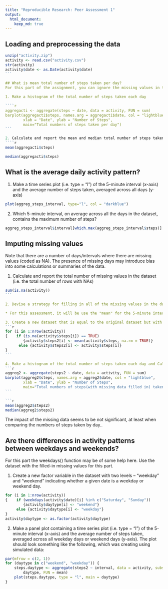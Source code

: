 ```yaml
---
title: "Reproducible Research: Peer Assessment 1"
output: 
  html_document:
    keep_md: true
---
```



## Loading and preprocessing the data
````r
unzip("activity.zip")
activity <- read.csv("activity.csv")
str(activity)
activity$date <- as.Date(activity$date)
```

## What is mean total number of steps taken per day?
For this part of the assignment, you can ignore the missing values in the dataset.

1. Make a histogram of the total number of steps taken each day

````r
aggregacti <- aggregate(steps ~ date, data = activity, FUN = sum)
barplot(aggregacti$steps, names.arg = aggregacti$date, col = "lightblue",
        xlab = "Date", ylab = "Number of Steps", 
        main="Total numbers of steps taken per day")           
```                          

2. Calculate and report the mean and median total number of steps taken per day
````r
mean(aggregacti$steps)
````

````r
median(aggregacti$steps)
````

## What is the average daily activity pattern?

1. Make a time series plot (i.e. type = "l") of the 5-minute interval (x-axis) and the average number of steps taken, averaged across all days (y-axis)

```r
plot(aggreg_steps_interval, type="l", col = "darkblue")
````

2. Which 5-minute interval, on average across all the days in the dataset, contains the maximum number of steps?

```r
aggreg_steps_interval$interval[which.max(aggreg_steps_interval$steps)]
````

## Imputing missing values
Note that there are a number of days/intervals where there are missing values (coded as NA). The presence of missing days may introduce bias into some calculations or summaries of the data.

1. Calculate and report the total number of missing values in the dataset
(i.e. the total number of rows with NAs)
````r
sum(is.na(activity))
```

2. Devise a strategy for filling in all of the missing values in the dataset. The strategy does not need to be sophisticated. For example, you could use the mean/median for that day, or the mean for that 5-minute interval, etc.

* For this assessment, it will be use the "mean" for the 5-minute intervals as fillers for missing values.

3. Create a new dataset that is equal to the original dataset but with the missing data filled in.
```r
for (i in 1:nrow(activity))
{    if (is.na(activity$steps[i]) == TRUE)
        {activity$steps2[i] <- mean(activity$steps, na.rm = TRUE)} 
      else {activity$steps2[i] <- activity$steps[i]}
}
```

4. Make a histogram of the total number of steps taken each day and Calculate and report the mean and median total number of steps taken per day. Do these values differ from the estimates from the first part of the assignment? What is the impact of imputing missing data on the estimates of the total daily number of steps?
```r
aggreg2 <- aggregate(steps2 ~ date, data = activity, FUN = sum)
barplot(aggreg2$steps, names.arg = aggreg2$date, col = "lightblue",
        xlab = "Date", ylab = "Number of Steps", 
        main="Total numbers of steps(with missing data filled in) taken per day") 
```

```r
mean(aggreg2$steps2)
median(aggreg2$steps2)
````
The impact of the missing data seems to be not significant, at least when comparing the numbers of
steps taken by day..

## Are there differences in activity patterns between weekdays and weekends?

For this part the weekdays() function may be of some help here. Use the dataset with the filled-in missing values for this part.

1. Create a new factor variable in the dataset with two levels – “weekday” and “weekend” indicating whether a given date is a weekday or weekend day.

```r
for (i in 1:nrow(activity))
{    if (weekdays(activity$date)[i] %in% c("Saturday", "Sunday"))
        {activity$daytype[i] <- "weekend"}
     else {activity$daytype[i] <- "weekday"}
}
activity$daytype <- as.factor(activity$daytype)
```

2. Make a panel plot containing a time series plot (i.e. type = "l") of the 5-minute interval (x-axis) and the average number of steps taken, averaged across all weekday days or weekend days (y-axis). The plot should look something like the following, which was creating using simulated data:

```r
par(mfrow = c(2, 1))
for (daytype in c("weekend", "weekday")) {
    steps.daytype <- aggregate(steps2 ~ interval, data = activity, subset = activity$daytype == 
        daytype, FUN = mean)
    plot(steps.daytype, type = "l", main = daytype)
}
````
